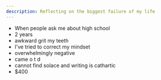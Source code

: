 ```yaml
---
description: Reflecting on the biggest failure of my life
---
```


- When people ask me about high school
- 2 years
- awkward grit my teeth
- I've tried to correct my mindset
- overwhelmingly negative
- came o t d
- cannot find solace and writing is cathartic
- $400
